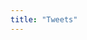 ```yaml
---
title: "Tweets"
---
```


<a class="twitter-timeline" data-lang="en" data-width="500" data-height="5000" data-chrome="noheader nofooter" data-link-color="#996633" href="https://twitter.com/P0BS"></a>

```{=html}
<script async src="//platform.twitter.com/widgets.js" charset="utf-8"></script>
```
</div>

</div>
